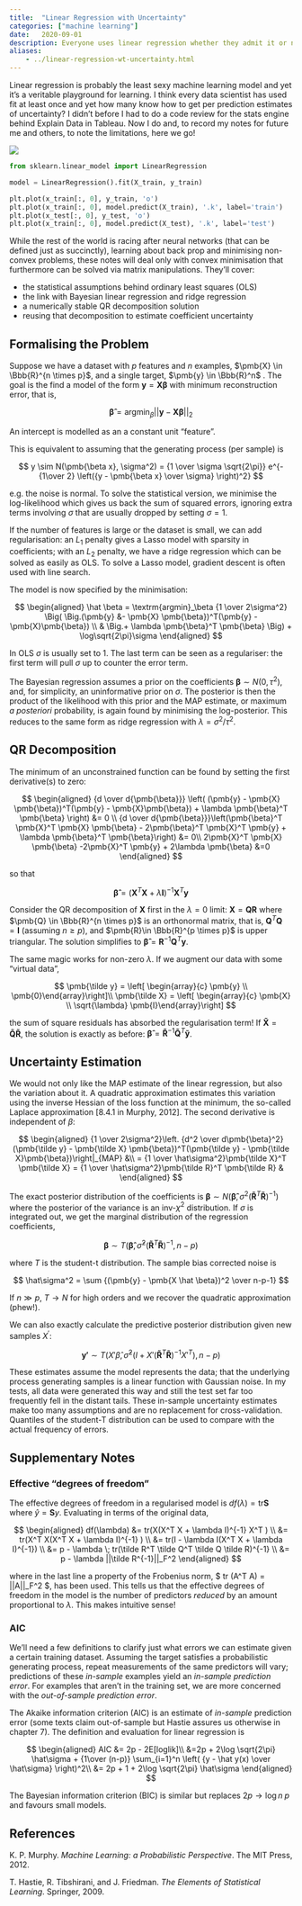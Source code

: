 ```yaml
---
title:  "Linear Regression with Uncertainty"
categories: ["machine learning"]
date:   2020-09-01
description: Everyone uses linear regression whether they admit it or not. Here I review the math behind it with estimates of uncertainty. 
aliases: 
    - ../linear-regression-wt-uncertainty.html
---
```


<p>Linear regression is probably the least sexy machine learning model and yet it’s a veritable playground for learning. I think every data scientist has used fit at least once and yet how many know how to get per prediction estimates of uncertainty? I didn't before I had to do a code review for the stats engine behind Explain Data in Tableau. Now I do and, to record my notes for future me and others, to note the limitations, here we go!</p>

![](rl_error.png)

```python
from sklearn.linear_model import LinearRegression

model = LinearRegression().fit(X_train, y_train)

plt.plot(x_train[:, 0], y_train, 'o')
plt.plot(x_train[:, 0], model.predict(X_train), '.k', label='train')
plt.plot(x_test[:, 0], y_test, 'o')
plt.plot(x_train[:, 0], model.predict(X_test), '.k', label='test')
```

<p>While the rest of the world is racing after neural networks (that can be defined just as succinctly), learning about back prop and minimising non-convex problems, these notes will deal only with convex minimisation that furthermore can be solved via matrix manipulations. They’ll cover:</p>

<ul>
  <li>the statistical assumptions behind ordinary least squares (OLS)</li>
  <li>the link with Bayesian linear regression and ridge regression</li>
  <li>a numerically stable QR decomposition solution</li>
  <li>reusing that decomposition to estimate coefficient uncertainty</li>
</ul>

<h2 id="formalising-the-problem">Formalising the Problem</h2>

<p>Suppose we have a dataset with $p$ features and $n$ examples, $\pmb{X} \in \Bbb{R}^{n \times p}$, and a single target, $\pmb{y} \in \Bbb{R}^n$ . The goal is the find a model of the form $\pmb{y} = \pmb{X\beta}$ with minimum reconstruction error, that is,</p>

<p>$$
 \pmb{\hat \beta} = \textrm{argmin}_\beta ||\pmb{y} - \pmb{X\beta}||_2
$$</p>

<p>An intercept is modelled as an a constant unit “feature”.</p>

<p>This is equivalent to assuming that the generating process (per sample) is</p>

<p>$$
y \sim N(\pmb{\beta x}, \sigma^2) = {1 \over \sigma \sqrt{2\pi}} e^{-{1\over 2} \left({y - \pmb{\beta x} \over \sigma} \right)^2}
$$</p>

<p>e.g. the noise is normal. To solve the statistical version, we minimise the log-likelihood which gives us back the sum of squared errors, ignoring extra terms involving $\sigma$ that are usually dropped by setting $\sigma=1$.</p>

<p>If the number of features is large or the dataset is small, we can add regularisation: an  $L_1$ penalty gives a Lasso model with sparsity in coefficients; with an  $L_2$ penalty, we have a ridge regression which can be solved as easily as OLS. To solve a Lasso model, gradient descent is often used with line search.</p>

<p>The model is now specified by the minimisation:</p>
<p>$$
\begin{aligned}
\hat \beta = \textrm{argmin}_\beta {1 \over 2\sigma^2} \Big( \Big.(\pmb{y}  &- \pmb{X} \pmb{\beta})^T(\pmb{y} - \pmb{X}\pmb{\beta}) \\ & \Big.+ \lambda \pmb{\beta}^T \pmb{\beta} \Big) + \log\sqrt{2\pi}\sigma
\end{aligned}
$$</p>
<p>In OLS $\sigma$ is usually set to 1. The last term can be seen as a regulariser: the first term will pull $\sigma$ up to counter  the error term.</p>

<p>The Bayesian regression assumes a prior on the coefficients $\pmb{\beta} \sim N(0, \tau^2)$, and, for simplicity, an uninformative prior on $\sigma$. The posterior is then the product of the likelihood with this prior and the MAP estimate, or maximum <em>a posteriori</em> probability, is again found by minimising the log-posterior. This reduces to the same form as ridge regression with $\lambda = \sigma^2 /\tau^2$.</p>

<h2 id="qr-decomposition">QR Decomposition</h2>

<p>The minimum of an unconstrained function can be found by setting the first derivative(s) to zero:</p>

<p>$$
\begin{aligned}
{d \over d{\pmb{\beta}}} \left( (\pmb{y} - \pmb{X} \pmb{\beta})^T(\pmb{y} - \pmb{X}\pmb{\beta}) + \lambda \pmb{\beta}^T \pmb{\beta} \right) &= 0 \\
{d \over d{\pmb{\beta}}}\left(\pmb{\beta}^T \pmb{X}^T \pmb{X} \pmb{\beta}
 - 2\pmb{\beta}^T \pmb{X}^T \pmb{y} + \lambda \pmb{\beta}^T \pmb{\beta}\right) &= 0\\
 2\pmb{X}^T \pmb{X} \pmb{\beta} -2\pmb{X}^T \pmb{y} + 2\lambda \pmb{\beta} &=0
\end{aligned}
$$</p>

<p>so that</p>

<p>$$
\pmb{\hat \beta} = (\pmb{X}^T \pmb{X} + \lambda \pmb{I})^{-1}\pmb{X}^T \pmb{y}
$$</p>

<p>Consider the QR decomposition of $\pmb{X}$ first in the $\lambda = 0$ limit: $\pmb{X} = \pmb{QR}$ where $\pmb{Q} \in \Bbb{R}^{n \times p}$ is an orthonormal matrix, that is, $\pmb{Q}^T\pmb{Q} = \pmb{I}$ (assuming $n\ge p$),  and $\pmb{R}\in \Bbb{R}^{p \times p}$ is upper triangular. The solution simplifies to $\pmb{\hat \beta} = \pmb{R}^{-1}\pmb{Q}^T \pmb{y}$.</p>

<p>The same magic works for non-zero $\lambda$. If we augment our data with some “virtual data”,</p>
<p>$$
\pmb{\tilde y} = \left[ \begin{array}{c} \pmb{y} \\ \pmb{0}\end{array}\right]\\
\pmb{\tilde X} = \left[ \begin{array}{c} \pmb{X} \\ \sqrt{\lambda} \pmb{I}\end{array}\right]
$$</p>
<p>the sum of square residuals has absorbed the regularisation term! If $\pmb{\tilde X} = \pmb{\tilde Q \tilde R}$, the solution is exactly as before: $\pmb{\hat \beta} = \pmb{\tilde R}^{-1}\pmb{\tilde Q}^T \pmb{\tilde y}$.</p>

<h2 id="uncertainty-estimation">Uncertainty Estimation</h2>

<p>We would not only like the MAP estimate of the linear regression, but also the variation about it. A quadratic approximation estimates this variation using the inverse Hessian of the loss function at the minimum, the so-called Laplace approximation [8.4.1 in Murphy, 2012]. The second derivative is independent of $\beta$:</p>

<p>$$
\begin{aligned}
{1 \over 2\sigma^2}\left. {d^2 \over d\pmb{\beta}^2}(\pmb{\tilde y} - \pmb{\tilde X} \pmb{\beta})^T(\pmb{\tilde y} - 
\pmb{\tilde X}\pmb{\beta})\right|_{MAP}  &\\
= {1 \over \hat\sigma^2}\pmb{\tilde X}^T \pmb{\tilde X} = {1 \over \hat\sigma^2}\pmb{\tilde R}^T \pmb{\tilde R} &
\end{aligned}
$$</p>

<p>The exact posterior distribution of the coefficients is $\pmb{\beta} \sim N( \pmb{\hat \beta}, \sigma^2 (\pmb{\tilde R}^T \pmb{\tilde R})^{-1})$ where the posterior of the variance is an inv-$\chi^2$ distribution. If $\sigma$ is integrated out, we get the marginal distribution of the regression coefficients,</p>
<p>$$
\pmb{\beta} \sim T( \pmb{\hat \beta}, \hat\sigma^2(\pmb{\tilde R}^T \pmb{\tilde R})^{-1}, n-p)
$$</p>
<p>where $T$ is the student-t distribution. The sample bias corrected noise is</p>
<p>$$
\hat\sigma^2 = \sum {(\pmb{y} - \pmb{X \hat \beta})^2 \over n-p-1}
$$</p>
<p>If $n \gg p$, $T \to N$ for high orders and we recover the quadratic approximation (phew!).</p>

We can also exactly calculate the predictive posterior distribution given new samples $X^\prime$:
<p>$$
\pmb{y'} \sim T(X' \hat \beta, \hat \sigma^2 (I + X' (\pmb{\tilde R}^T \pmb{\tilde R})^{-1} X'^T), n - p)
$$</p>
<p>These estimates assume the model represents the data; that the underlying process generating samples is a linear function with Gaussian noise. In my tests, all data were generated this way and still the test set far too frequently fell in the distant tails. These in-sample uncertainty estimates make too many assumptions and are no replacement for cross-validation. Quantiles of the student-T distribution can be used to compare with the actual frequency of errors.</p>

<!-- <h2 id="sampling-for-prediction-uncertainty">Sampling for Uncertainty</h2>

<p>The especially useful reason to use QR decomposition is in the form of the covariance matrix for $\pmb{\beta}$ because $\pmb{R}$ is  $p\times p$ and therefore allows us to transform $\pmb{\beta} = \pmb{\hat\beta} + \hat\sigma\pmb{R^{-1} z}$ where  $\pmb{z} \sim T(0, I_p, n-p)$ which can be sampled efficiently. Note that the general transformation of a normal distribution is</p>
<p>$$
z \sim N(\mu, \Sigma) \to y = Az \sim N(A\mu, A\Sigma A^T)
$$</p>
<p>We’re ready to get back to code!</p>


<script src="https://gist.github.com/lrthomps/e72a08cc3731b53c684174d0d9be419d.js"></script>


<p>See the complete <a href="https://github.com/lrthomps/notebooks/blob/master/rl_models.ipynb">notebook on github</a>.</p> -->

<h2 id="supplementary-notes">Supplementary Notes</h2>

<h3 id="effective-degrees-of-freedom">Effective “degrees of freedom”</h3>

<p>The effective degrees of freedom in a regularised model is $df(\lambda) = \textrm{tr}\pmb{S}$ where $\hat y = \pmb{S} y$. Evaluating in terms of the original data,</p>
<p>$$
\begin{aligned}
df(\lambda) &= tr(X(X^T X + \lambda I)^{-1} X^T ) \\
&=  tr(X^T X(X^T X + \lambda I)^{-1} ) \\
&= tr(I - \lambda I(X^T X + \lambda I)^{-1}) \\
&= p - \lambda \; tr(\tilde R^T \tilde Q^T \tilde Q \tilde R)^{-1} \\
&= p - \lambda ||\tilde R^{-1}||_F^2
\end{aligned}
$$</p>
<p>where in the last line a property of the Frobenius norm, $ tr (A^T A) = ||A||_F^2 $, has been used. This tells us that the effective degrees of freedom in the model is the number of predictors <em>reduced</em> by an amount proportional to $\lambda$. This makes intuitive sense!</p>

<h3 id="aic">AIC</h3>

<p>We’ll need a few definitions to clarify just what errors we can estimate given a certain training dataset. Assuming the target satisfies a probabilistic generating process, repeat measurements of the same predictors will vary; predictions of these <em>in-sample</em> examples yield an <em>in-sample prediction error</em>. For examples that aren’t in the training set, we are more concerned with the <em>out-of-sample prediction error</em>.</p>

<p>The Akaike information criterion (AIC) is an estimate of <em>in-sample</em> prediction error (some texts claim out-of-sample but Hastie assures us otherwise in chapter 7). The definition and evaluation for linear regression is</p>
<p>$$
\begin{aligned}
AIC  &=  2p - 2E[loglik]\\
&=2p + 2\log \sqrt{2\pi} \hat\sigma  
+ {1\over (n-p)} \sum_{i=1}^n \left( {y - \hat y(x) \over \hat\sigma} \right)^2\\
&=  2p + 1 + 2\log \sqrt{2\pi} \hat\sigma 
\end{aligned}
$$</p>

<p>The Bayesian information criterion (BIC) is similar but replaces $2p \to \log n \; p$ and favours small models.</p>

<h2 id="references">References</h2>

<p>K. P. Murphy.  <em>Machine Learning: a Probabilistic Perspective</em>. The MIT Press, 2012.</p>

<p>T. Hastie, R. Tibshirani, and J. Friedman. <em>The Elements of Statistical Learning</em>. Springer, 2009.</p>
